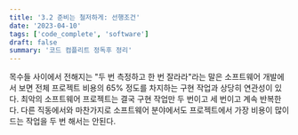 ```yaml
---
title: '3.2 준비는 철저하게: 선행조건'
date: '2023-04-10'
tags: ['code_complete', 'software']
draft: false
summary: '코드 컴플리트 정독후 정리'
---
```


목수들 사이에서 전해지는 "두 번 측정하고 한 번 잘라라"라는 말은 소프트웨어 개발에서 보면 전체 프로젝트 비용의 65% 정도를 차지하는 구현 작업과 상당히 연관성이 있다. 최악의 소프트웨어 프로젝트는 결국 구현 작업만 두 번이고 세 번이고 계속 반복한다. 다른 직동에서와 마찬가지로 소프트웨어 분야에서도 프로젝트에서 가장 비용이 많이 드는 작업을 두 번 해서는 안된다.
